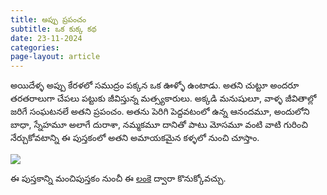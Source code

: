 ```yaml
---
title: అప్పు ప్రపంచం 
subtitle: ఒక కుక్క కథ 
date: 23-11-2024
categories: 
page-layout: article
---
```

అయిదేళ్ళ అప్పు కేరళలో సముద్రం పక్కన ఒక ఊళ్ళో ఉంటాడు. అతని చుట్టూ అందరూ తరతరాలుగా చేపలు పట్టుకు జీవిస్తున్న మత్స్యకారులు. అక్కడి మనుషులూ, వాళ్ళ జీవితాల్లో జరిగే సంఘటనలే అతని ప్రపంచం. అతను పెరిగి పెద్దవటంలో ఉన్న ఆనందమూ, అందులోని బాధా, స్నేహమూ అలాగే దురాశా, నమ్మకమూ దానితో పాటు మోసమూ వంటి వాటి గురించి నేర్చుకోవటాన్ని ఈ పుస్తకంలో అతని అమాయకమైన కళ్ళలో నుంచి చూస్తాం. 

![](Appu-Prapancham-Cover.jpg){fig-align="center"}

ఈ పుస్తకాన్ని మంచిపుస్తకం నుంచీ ఈ [లంకె](https://manchipustakam.in/product/%e0%b0%85%e0%b0%aa%e0%b1%8d%e0%b0%aa%e0%b1%81-%e0%b0%aa%e0%b1%8d%e0%b0%b0%e0%b0%aa%e0%b0%82%e0%b0%9a%e0%b0%82/) ద్వారా కొనుక్కోవచ్చు. 
